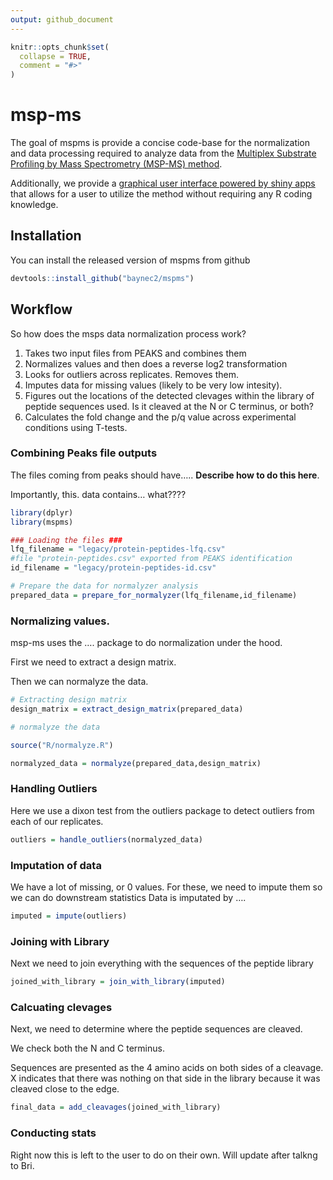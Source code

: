 ```yaml
---
output: github_document
---
```


<!-- README.md is generated from README.Rmd. Please edit that file -->

```r
knitr::opts_chunk$set(
  collapse = TRUE,
  comment = "#>"
)
```

# msp-ms

<!-- badges: start -->
<!-- badges: end -->

The goal of mspms is provide a concise code-base for the normalization and data processing required to analyze data from the [Multiplex Substrate Profiling by Mass Spectrometry (MSP-MS) method](https://pubmed.ncbi.nlm.nih.gov/36948708/). 


Additionally, we provide a [graphical user interface powered by shiny apps](https://gonzalezlab.shinyapps.io/mspms_shiny/) that allows for a user to utilize the method without requiring any R coding knowledge. 



## Installation


You can install the released version of mspms from github

```r
devtools::install_github("baynec2/mspms")
```

## Workflow

So how does the msps data normalization process work?

1. Takes two input files from PEAKS and combines them
3. Normalizes values and then does a reverse log2 transformation
4. Looks for outliers across replicates. Removes them. 
5. Imputes data for missing values (likely to be very low intesity).
6. Figures out the locations of the detected clevages within the library of peptide sequences used. Is it cleaved at the N or C terminus, or both?
7. Calculates the fold change and the p/q value across experimental conditions using T-tests. 


### Combining Peaks file outputs

The files coming from peaks should have..... **Describe how to do this here**.



Importantly, this. data contains... what????


```r
library(dplyr)
library(mspms)

### Loading the files ###
lfq_filename = "legacy/protein-peptides-lfq.csv"
#file "protein-peptides.csv" exported from PEAKS identification
id_filename = "legacy/protein-peptides-id.csv"

# Prepare the data for normalyzer analysis
prepared_data = prepare_for_normalyzer(lfq_filename,id_filename)
```




### Normalizing values.

msp-ms uses the .... package to do normalization under the hood. 


First we need to extract a design matrix. 

Then we can normalyze the data. 
```r
# Extracting design matrix
design_matrix = extract_design_matrix(prepared_data)

# normalyze the data 

source("R/normalyze.R")

normalyzed_data = normalyze(prepared_data,design_matrix)
```


### Handling Outliers

Here we use a dixon test from the outliers package to detect outliers from each of our replicates. 

```r
outliers = handle_outliers(normalyzed_data)
```



### Imputation of data 

We have a lot of missing, or 0 values. For these, we need to impute them so we can do downstream statistics
Data is imputated by ....

```r
imputed = impute(outliers)
```


### Joining with Library

Next we need to join everything with the sequences of the peptide library
```r
joined_with_library = join_with_library(imputed)
```



### Calcuating clevages
Next, we need to determine where the peptide sequences are cleaved. 

We check both the N and C terminus. 

Sequences are presented as the 4 amino acids on both sides of a cleavage. X indicates that there was nothing on that side in the library because it was cleaved close to the edge. 

```r
final_data = add_cleavages(joined_with_library)
```


### Conducting stats

Right now this is left to the user to do on their own. Will update after talkng to Bri.





